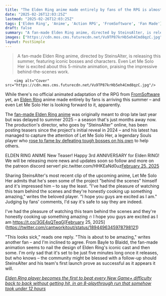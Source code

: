 ```yaml
---
title: "The Elden Ring anime made entirely by fans of the RPG is almost here, and even Let Me Solo Her can't wait: 'They're honestly cooking up something amazing'"
date: "2025-02-26T12:03:25Z"
lastmod: "2025-02-26T12:03:25Z"
tags: ['Elden Ring', 'Anime', 'Action RPG', 'FromSoftware', 'Fan Made']
draft: false
summary: "A fan-made Elden Ring anime, directed by SteinsAlter, is releasing this summer, featuring iconic bosses and characters.  Even Let Me Solo Her is excited about this 5-minute animation, praising the impressive behind-the-scenes work."
images: ["https://cdn.mos.cms.futurecdn.net/Vu9TP87krHb5eh4Cmd8qzC.jpg"]
layout: PostSimple
---
```

> A fan-made Elden Ring anime, directed by SteinsAlter, is releasing this summer, featuring iconic bosses and characters.  Even Let Me Solo Her is excited about this 5-minute animation, praising the impressive behind-the-scenes work.


        <img alt="Cover" src="https://cdn.mos.cms.futurecdn.net/Vu9TP87krHb5eh4Cmd8qzC.jpg"/>
        
While there's no official animated adaptation of the RPG from [<u>FromSoftware</u>](https://www.gamesradar.com/tag/fromsoftware/) yet, an [<u>Elden Ring</u>](https://www.gamesradar.com/elden-ring/) anime made entirely by fans is arriving this summer – and even Let Me Solo Her is looking forward to it, apparently.

The [<u>fan-made Elden Ring anime</u>](https://www.gamesradar.com/games/action-rpg/this-fan-made-elden-ring-anime-teaser-shows-a-greatest-hits-collection-of-the-rpgs-bosses-and-its-out-later-this-year/) was originally meant to drop late last year but was delayed to summer 2025 – a season that's just months away now. The production's director, who goes by "SteinsAlter" online, has been posting teasers since the project's initial reveal in 2024 – and his latest has managed to capture the attention of Let Me Solo Her, a legendary Souls player who [<u>rose to fame by defeating tough bosses on his own</u>](https://www.gamesradar.com/one-elden-ring-player-is-soloing-malenia-for-dozens-of-others/) to help others.

ELDEN RING ANIME New Teaser! Happy 3rd ANNIVERSARY for Elden RING! We will be releasing more news and updates soon so follow and more on the patreon discord server! pic.twitter.com/HHKEaNd0uz[February 25, 2025](https://twitter.com/cantworkitout/status/1894470449997709396)

Sharing SteinsAlter's most recent clip of the upcoming anime, Let Me Solo Her admits that he's seen some of the project "behind the scenes" himself and it's impressed him – to say the least. "I've had the pleasure of watching this team behind the scenes and they're honestly cooking up something amazing," writes the beloved player. "I hope you guys are excited as I am." Judging by fans' comments, I'd say it's safe to say they are indeed.

I've had the pleasure of watching this team behind the scenes and they're honestly cooking up something amazing 🔥 I hope you guys are excited as I am https://t.co/3GE4sQTeqG[February 25, 2025](https://twitter.com/cantworkitout/status/1894496345978798121)

"This looks sick," reads one reply. "This is about to be amazing," writes another fan – and I'm inclined to agree. From Bayle to Blaidd, the fan-made animation seems to nail the design of Elden Ring's iconic cast and then some. I'm only sad that it's set to be just five minutes long once it releases, but who knows – the community might be blessed with a follow-up should SteinsAlter and his team's first launch prove as successful as it appears it will.

[<u><em>Elden Ring player becomes the first to beat every New Game+ difficulty back to back without getting hit, in an 8-playthrough run that somehow took under 12 hours</em></u>](https://www.gamesradar.com/games/action-rpg/elden-ring-player-becomes-the-first-to-beat-every-new-game-difficulty-back-to-back-without-getting-hit-in-an-8-playthrough-run-that-somehow-took-under-12-hours/)
        